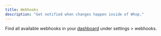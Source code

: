 ```yaml
---
title: Webhooks
description: "Get notified when changes happen inside of Whop."
---
```


Find all available webhooks in your [dashboard](https://whop.com/dashboard) under settings > webhooks.
